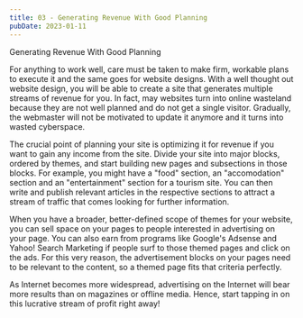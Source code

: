 ```yaml
---
title: 03 - Generating Revenue With Good Planning
pubDate: 2023-01-11
---
```


Generating Revenue With Good Planning


For anything to work well, care must be taken to make firm, workable plans to execute it and the same goes for website designs. With a well thought out website design, you will be able to create a site that generates multiple streams of revenue for you. In fact, may websites turn into online wasteland because they are not well planned and do not get a single visitor. Gradually, the webmaster will not be motivated to update it anymore and it turns into wasted cyberspace. 

The crucial point of planning your site is optimizing it for revenue if you want to gain any income from the site. Divide your site into major blocks, ordered by themes, and start building new pages and subsections in those blocks. For example, you might have a "food" section, an "accomodation" section and an "entertainment" section for a tourism site. You can then write and publish relevant articles in the respective sections to attract a stream of traffic that comes looking for further information. 

When you have a broader, better-defined scope of themes for your website, you can sell space on your pages to people interested in advertising on your page. You can also earn from programs like Google's Adsense and Yahoo! Search Marketing if people surf to those themed pages and click on the ads. For this very reason, the advertisement blocks on your pages need to be relevant to the content, so a themed page fits that criteria perfectly. 

As Internet becomes more widespread, advertising on the Internet will bear more results than on magazines or offline media. Hence, start tapping in on this lucrative stream of profit right away!